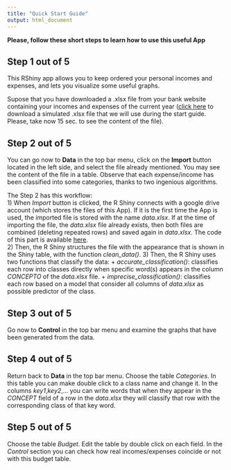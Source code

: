 ```yaml
---
title: "Quick Start Guide"
output: html_document
---
```


**Please, follow these short steps to learn how to use this useful App**

## Step 1 out of 5
This RShiny app allows you to keep ordered your personal incomes and expenses, and lets you visualize some useful graphs.  

Supose that you have downloaded a .xlsx file from your bank website containing your incomes and expenses of the current year ([click here](https://github.com/jaimugarte/DTAR-Project-/raw/jaime_branch/datasets/example_bank_movements.xlsx) to download a simulated .xlsx file that we will use during the start guide. Please, take now 15 sec. to see the content of the file).   

## Step 2 out of 5
You can go now to **Data** in the top bar menu, click on the **Import** button located in the left side, and select the file already mentioned. You may see the content of the file in a table. Observe that each expense/income has been classified into some categories, thanks to two ingenious algorithms.


The Step 2 has this workflow:  
1) When *Import* button is clicked, the R Shiny connects with a google drive account (which stores the files of this App). If it is the first time the App is used, the imported file is stored with the name *data.xlsx*. If at the time of importing the file, the *data.xlsx* file already exists, then both files are combined (deleting repeated rows) and saved again in *data.xlsx*. The code of this part is available [here](https://github.com/jaimugarte/DTAR-Project-/).  
2) Then, the R Shiny structures the file with the appearance that is shown in the Shiny table, with the function *clean_data()*.
3) Then, the R Shiny uses two functions that classify the data:
  + *accurate_classification()*: classifies each row into classes directly when specific word(s) appears in the column *CONCEPTO* of the *data.xlsx* file.
  + *imprecise_classification()*: classifies each row based on a model that consider all columns of *data.xlsx* as possible predictor of the class. 

## Step 3 out of 5
Go now to **Control** in the top bar menu and examine the graphs that have been generated from the data.

## Step 4 out of 5
Return back to **Data** in the top bar menu. Choose the table *Categories*. In this table you can make double click to a class name and change it. In the columns *key1*,*key2*,... you can write words that when they appear in the *CONCEPT* field of a row in the *data.xlsx* they will classify that row with the corresponding class of that key word.

## Step 5 out of 5
Choose the table *Budget*. Edit the table by double click on each field. In the *Control* section you can check how real incomes/expenses coincide or not with this budget table.






